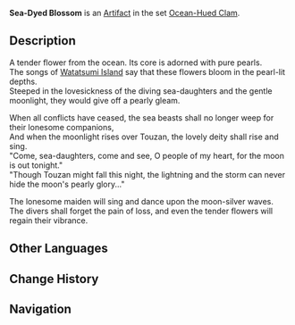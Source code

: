 {{Artifact Infobox
|image = Item Sea-Dyed Blossom.png
|set   = Ocean-Hued Clam
|piece = Flower of Life
}}
{{Description|A soft flower that has taken on the many shades of the capricious ocean. It shines with wondrous colors under the moon's silver light.}}
'''Sea-Dyed Blossom''' is an [[Artifact]] in the set [[Ocean-Hued Clam]].

==Description==
A tender flower from the ocean. Its core is adorned with pure pearls.<br />The songs of [[Watatsumi Island]] say that these flowers bloom in the pearl-lit depths.<br />Steeped in the lovesickness of the diving sea-daughters and the gentle moonlight, they would give off a pearly gleam.

When all conflicts have ceased, the sea beasts shall no longer weep for their lonesome companions,<br />And when the moonlight rises over Touzan, the lovely deity shall rise and sing.<br />"Come, sea-daughters, come and see, O people of my heart, for the moon is out tonight."<br />"Though Touzan might fall this night, the lightning and the storm can never hide the moon's pearly glory..."

The lonesome maiden will sing and dance upon the moon-silver waves.<br />The divers shall forget the pain of loss, and even the tender flowers will regain their vibrance.

==Other Languages==
{{Other Languages
|en      = Sea-Dyed Blossom
|zhs     = 海染之花
|zhs_rm  = Hǎirǎn zhī Huā
|zht     = 海染之花
|zht_rm  = Hǎirǎn zhī Huā
|zh_tl   = Sea-Dyed Flower
|ja      = 海染の花
|ja_rm   = Umizome no Hana{{Assumed}}
|ja_tl   = Sea-Dyed Flower
|ko      = 바다에 물든 꽃
|ko_rm   = Bada-e Muldeun Kkot
|ko_tl   = Sea-Dyed Flower
|es      = Flor Marina
|es_tl   = Marine Flower
|fr      = Fleur de teinte marine
|fr_tl   = Marine Hue Flower
|ru      = Цветок морских красок
|ru_tl   = 
|th      = Sea-Dyed Blossom
|vi      = {{tt|Hoa|花}} Đại Dương
|vi_tl   = 
|de      = Meerfarbene Blüte
|de_tl   = Sea-Colored Blossom
|id      = Sea-Dyed Blossom
|pt      = Flor Tingida Pelo Mar
|pt_tl   = 
}}

==Change History==
{{Change History|2.3}}

==Navigation==
{{Artifact Set Navbox|Ocean-Hued Clam}}